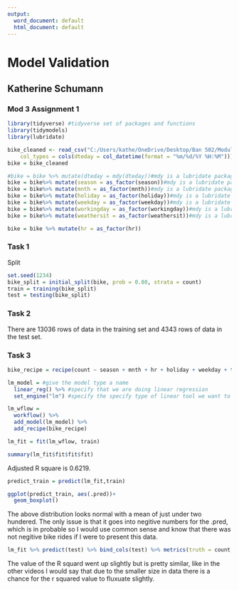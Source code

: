 ---
output:
  word_document: default
  html_document: default
---
# Model Validation
## Katherine Schumann
### Mod 3 Assignment 1


```{r Libraries}
library(tidyverse) #tidyverse set of packages and functions
library(tidymodels)
library(lubridate)
```

```{r}
bike_cleaned <- read_csv("C:/Users/kathe/OneDrive/Desktop/Ban 502/Module 3/bike_cleaned.csv", 
    col_types = cols(dteday = col_datetime(format = "%m/%d/%Y %H:%M")))
bike = bike_cleaned
```
```{r}
#bike = bike %>% mutate(dteday = mdy(dteday))#mdy is a lubridate package function
bike = bike%>% mutate(season = as_factor(season))#mdy is a lubridate package function
bike = bike%>% mutate(mnth = as_factor(mnth))#mdy is a lubridate package function
bike = bike%>% mutate(holiday = as_factor(holiday))#mdy is a lubridate package function
bike = bike%>% mutate(weekday = as_factor(weekday))#mdy is a lubridate package function
bike = bike%>% mutate(workingday = as_factor(workingday))#mdy is a lubridate package function
bike = bike%>% mutate(weathersit = as_factor(weathersit))#mdy is a lubridate package function

bike = bike %>% mutate(hr = as_factor(hr))
```

### Task 1

Split  
```{r}
set.seed(1234)
bike_split = initial_split(bike, prob = 0.80, strata = count)
train = training(bike_split)
test = testing(bike_split)
```

### Task 2
There are 13036 rows of data in the training set and 4343 rows of data in the test set. 

### Task 3

```{r}
bike_recipe = recipe(count ~ season + mnth + hr + holiday + weekday + temp + weathersit, train)

lm_model = #give the model type a name 
  linear_reg() %>% #specify that we are doing linear regression
  set_engine("lm") #specify the specify type of linear tool we want to use 

lm_wflow = 
  workflow() %>% 
  add_model(lm_model) %>% 
  add_recipe(bike_recipe)

lm_fit = fit(lm_wflow, train)
```

```{r}
summary(lm_fit$fit$fit$fit)
```

Adjusted R square is 0.6219. 


```{r}
predict_train = predict(lm_fit,train)
```

```{r Histogram of Predictions}
ggplot(predict_train, aes(.pred))+
  geom_boxplot()
```
The above distribution looks normal with a mean of just under two hundered. The only issue is that it goes into negitive numbers for the .pred, which is in probable so I would use common sense and know that there was not negitive bike rides if I were to present this data.


```{r}
lm_fit %>% predict(test) %>% bind_cols(test) %>% metrics(truth = count, estimate = .pred)
```

The value of the R squard went up slightly but is pretty similar, like in the other videos I would say that due to the smaller size in data there is a chance for the r squared value to fluxuate slightly. 

